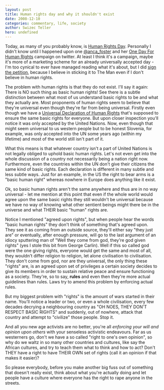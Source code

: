 ```yaml
---
layout: post
title: Human rights day and why it shouldn't exist
date: 2008-12-10
categories: commentary, life, society
author: Swizec Teller
hero: undefined
---
```


Today, as many of you probably know, is [Human Rights Day](http://en.wikipedia.org/wiki/Human_Rights_Day). Personally I didn't know until I happened upon one [@anca_foster](http://twitter.com/anca_foster) and her [One Day For Human Rights](http://www.onedayforhumanrights.com/) campaign on twitter. At least I think it's a campaign, maybe it's more of a marketing scheme for an already universally accepted day - I'm too cynical to ever have managed reading what it's about, but I did [sign the petition](http://www.humanrightsactioncenter.org/petition/index.php), because I believe in sticking it to The Man even if I don't believe in human rights.

The problem with human rights is that they do not exist. I'll say it again: There is NO such thing as basic human rights! See there is a subtle distinction between what most of us understand basic rights to be and what they actually are. Most proponents of human rights seem to believe that they're universal even though they're far from being universal. Firstly even though we have a [Universal Declaration of Human Rights](http://en.wikipedia.org/wiki/Universal_Declaration_of_Human_Rights) that's supposed to ensure the same basic rights for everyone. But upon closer inspection you'll notice it was only accepted by the United Nations. Now, even though that might seem universal to us western people but to be honest Slovenia, for example, was only accepted into the UN some years ago (within my lifetime) and most of the world still isn't part of it.

What this means is that whatever country isn't a part of United Nations is not legally obliged to uphold basic human rights. Let's not even get into the whole discussion of a country not necessarily being a nation right now. Furthermore, even the countries within the UN don't give their citizens the same kind of basic rights. Each declaration is different in many subtle and less subtle ways. Just for an example, in the US the right to bear arms is a "basic human right" whereas nowhere in Europe does anything like it exist.

Ok, so basic human rights aren't the same anywhere and thus are in no way universal - let me mention at this point that even if the whole world would agree upon the same basic rights they still wouldn't be universal because we have no way of knowing what other sentient beings might there be in the universe and what THEIR basic "human" rights are.

Notice I mentioned "agreed upon rights", but when people hear the words "basic human rights" they don't think of something that's agreed upon. They see it as coming from an outside source, they'll either say "they just are" or eventually, after enough pressure, will go to the last argument of an idiocy sputtering man of "Well they come from god, they're god given rights" (yes I stole this bit from George Carlin). Well if this so called god were the one giving rights, everyone would get the same and most of all, they wouldn't differ religion to religion, let alone civilisation to civilisation. They don't come from god, nor are they universal, the only thing these "rights" are, is an agreed upon set of privileges a certain society decides to give its members in order to sustain relative peace and ensure functioning as a society. They're, so to say, **rules** and even then they're more actual guidelines than rules. Laws try to amend this problem by enforcing actual rules.

But my biggest problem with "rights" is the amount of wars started in their name. You'll notice a leader or two, or even a whole civilisation, every few decades decrying a neighbouring country as "OH NOES, THEY DON'T RESPECT BASIC RIGHTS" and suddenly, out of nowhere, attack that country and attempt to "civilize" those people. Stop it.

And all you new age activists are no better, you're all _enforcing your will and opinion upon others_ with your senseless activistic endeavours. Far as us westerners go, don't we have a so called "right to one's own opinion", so why do we waltz in so many other countries and cultures, like say the African cultures, and try to teach them what to think and how to act? Don't THEY have a right to have THEIR OWN set of rights (call it an opinion if that makes it easier)?

So please everybody, before you make another big fuss out of something that doesn't really exist, think about what you're actually doing and let people have a culture where everyone has the right to rape anyone in the streets.
